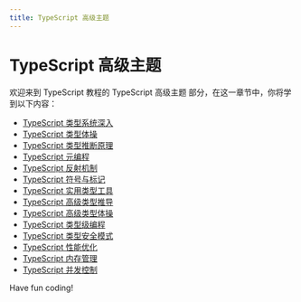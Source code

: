 ```yaml
---
title: TypeScript 高级主题
---
```


# TypeScript 高级主题

欢迎来到 TypeScript 教程的 TypeScript 高级主题 部分，在这一章节中，你将学到以下内容：

- [TypeScript 类型系统深入](./0-typescript-type-system-in-depth.mdx)
- [TypeScript 类型体操](./1-typescript-type-gymnastics.mdx)
- [TypeScript 类型推断原理](./2-typescript-type-inference-principle.mdx)
- [TypeScript 元编程](./3-typescript-metaprogramming.mdx)
- [TypeScript 反射机制](./4-typescript-reflection-mechanism.mdx)
- [TypeScript 符号与标记](./5-typescript-symbols-and-tags.mdx)
- [TypeScript 实用类型工具](./6-typescript-practical-type-tool.mdx)
- [TypeScript 高级类型推导](./7-typescript-advanced-type-inference.mdx)
- [TypeScript 高级类型体操](./8-typescript-advanced-type-gymnastics.mdx)
- [TypeScript 类型级编程](./9-typescript-type-level-programming.mdx)
- [TypeScript 类型安全模式](./10-typescript-type-safety-mode.mdx)
- [TypeScript 性能优化](./11-typescript-performance-optimization.mdx)
- [TypeScript 内存管理](./12-typescript-memory-management.mdx)
- [TypeScript 并发控制](./13-typescript-concurrency-control.mdx)

Have fun coding!